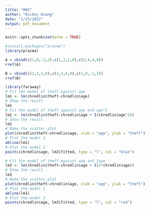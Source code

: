 ```yaml
---
title: "HW2"
author: "Rickey Huang"
date: "1/25/2022"
output: pdf_document
---
```


```r
knitr::opts_chunk$set(echo = TRUE)
```

\section{Question 1}

```r
#install.packages("pracma")
library(pracma)
```


```r
A = cbind(c(1,0,-1,2),c(1,2,2,0),c(2,4,4,0))
rref(A)
```

```r
B = cbind(c(1,2,2,0),c(2,4,4,0),c(1,0,-1,2))
rref(B)
```

\section{Question 3}
```r
library(faraway)
# Fit the model of theft against age
lm1 <- lm(chredlin$theft~chredlin$age)
# Show the result
lm1
# Fit the model of theft against age and age^2
lm2 <- lm(chredlin$theft~chredlin$age + I(chredlin$age^2))
# Show the result
lm2
# Make the scatter plot
plot(chredlin$theft~chredlin$age, xlab = "age", ylab = "theft")
# Plot the model 1
abline(lm1)
# Plot the model 2
points(chredlin$age, lm2$fitted, type = "l", col = "blue")
```

\section{Question 4}
```r
# Fit the model of theft against age and 2age
lm3 <- lm(chredlin$theft~chredlin$age + I(2*chredlin$age))
# Show the result
lm3
# Make the scatter plot
plot(chredlin$theft~chredlin$age, xlab = "age", ylab = "theft")
# Plot the model 1
abline(lm1)
# Plot the model 3
points(chredlin$age, lm3$fitted, type = "l", col = "red")
```

